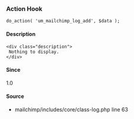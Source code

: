 
<UMBreadCrumb type="action"/>

### Action Hook    
    
```
do_action( 'um_mailchimp_log_add', $data );
```

#### Description
    <div class="description">
     Nothing to display.
    </div>

#### Since
<div class="description">
1.0
</div>

#### Source
  - <Link href="https://github.com/ultimatemember/mailchimp/tree/2.4.0/includes/core/class-log.php#L63">mailchimp/includes/core/class-log.php</Link> <Link href="https://github.com/ultimatemember/mailchimp/tree/2.4.0/includes/core/class-log.php#L63">line 63</Link>

